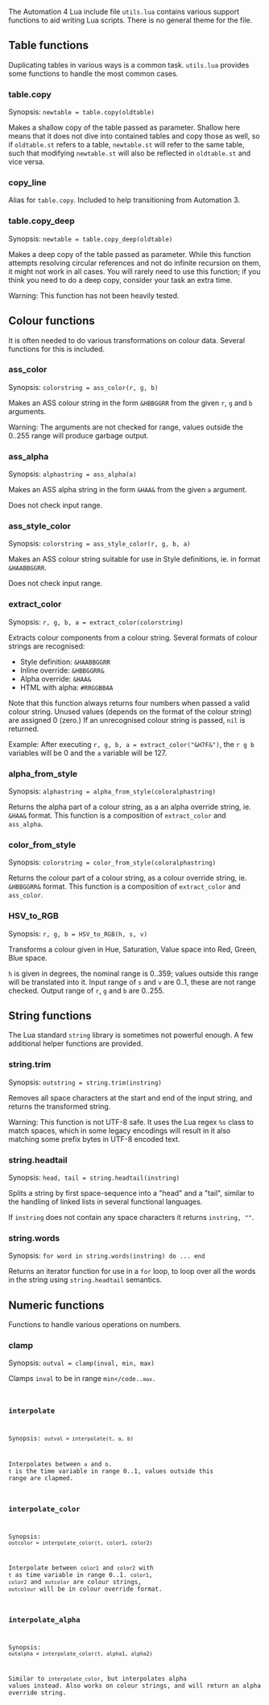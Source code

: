 The Automation 4 Lua include file <tt>utils.lua</tt> contains various support functions to aid writing Lua scripts. There is no general theme for the file.

== Table functions ==
Duplicating tables in various ways is a common task. <tt>utils.lua</tt> provides some functions to handle the most common cases.

=== table.copy ===
Synopsis: <code>newtable = table.copy(oldtable)</code>

Makes a shallow copy of the table passed as parameter. Shallow here means that it does not dive into contained tables and copy those as well, so if <code>oldtable.st</code> refers to a table, <code>newtable.st</code> will refer to the same table, such that modifying <code>newtable.st</code> will also be reflected in <code>oldtable.st</code> and vice versa.

=== copy_line ===
Alias for <code>table.copy</code>. Included to help transitioning from Automation 3.

=== table.copy_deep ===
Synopsis: <code>newtable = table.copy_deep(oldtable)</code>

Makes a deep copy of the table passed as parameter. While this function attempts resolving circular references and not do infinite recursion on them, it might not work in all cases. You will rarely need to use this function; if you think you need to do a deep copy, consider your task an extra time.

Warning: This function has not been heavily tested.

== Colour functions ==
It is often needed to do various transformations on colour data. Several functions for this is included.

=== ass_color ===
Synopsis: <code>colorstring = ass_color(r, g, b)</code>

Makes an ASS colour string in the form <tt>&HBBGGRR</tt> from the given <code>r</code>, <code>g</code> and <code>b</code> arguments.

Warning: The arguments are not checked for range, values outside the 0..255 range will produce garbage output.

=== ass_alpha ===
Synopsis: <code>alphastring = ass_alpha(a)</code>

Makes an ASS alpha string in the form <tt>&HAA&</tt> from the given <code>a</code> argument.

Does not check input range.

=== ass_style_color ===
Synopsis: <code>colorstring = ass_style_color(r, g, b, a)</code>

Makes an ASS colour string suitable for use in Style definitions, ie. in format <tt>&HAABBGGRR</tt>.

Does not check input range.

=== extract_color ===
Synopsis: <code>r, g, b, a = extract_color(colorstring)</code>

Extracts colour components from a colour string. Several formats of colour strings are recognised:
* Style definition: <tt>&HAABBGGRR</tt>
* Inline override: <tt>&HBBGGRR&</tt>
* Alpha override: <tt>&HAA&</tt>
* HTML with alpha: <tt>#RRGGBBAA</tt>

Note that this function always returns four numbers when passed a valid colour string. Unused values (depends on the format of the colour string) are assigned 0 (zero.) If an unrecognised colour string is passed, <code>nil</code> is returned.

Example: After executing <code>r, g, b, a = extract_color("&H7F&")</code>, the <code>r g b</code> variables will be 0 and the <code>a</code> variable will be 127.


=== alpha_from_style ===
Synopsis: <code>alphastring = alpha_from_style(coloralphastring)</code>

Returns the alpha part of a colour string, as a an alpha override string, ie. <tt>&HAA&</tt> format. This function is a composition of <code>extract_color</code> and <code>ass_alpha</code>.

=== color_from_style ===
Synopsis: <code>colorstring = color_from_style(coloralphastring)</code>

Returns the colour part of a colour string, as a colour override string, ie. <tt>&HBBGGRR&</tt> format. This function is a composition of <code>extract_color</code> and <code>ass_color</code>.

=== HSV_to_RGB ===
Synopsis: <code>r, g, b = HSV_to_RGB(h, s, v)</code>

Transforms a colour given in Hue, Saturation, Value space into Red, Green, Blue space.

<code>h</code> is given in degrees, the nominal range is 0..359; values outside this range will be translated into it. Input range of <code>s</code> and <code>v</code> are 0..1, these are not range checked. Output range of <code>r</code>, <code>g</code> and <code>b</code> are 0..255.

== String functions ==
The Lua standard <code>string</code> library is sometimes not powerful enough. A few additional helper functions are provided.

=== string.trim ===
Synopsis: <code>outstring = string.trim(instring)</code>

Removes all space characters at the start and end of the input string, and returns the transformed string.

Warning: This function is not UTF-8 safe. It uses the Lua regex <code>%s</code> class to match spaces, which in some legacy encodings will result in it also matching some prefix bytes in UTF-8 encoded text.

=== string.headtail ===
Synopsis: <code>head, tail = string.headtail(instring)</code>

Splits a string by first space-sequence into a "head" and a "tail", similar to the handling of linked lists in several functional languages.

If <code>instring</code> does not contain any space characters it returns <code>instring, ""</code>.

=== string.words ===
Synopsis: <code>for word in string.words(instring) do ... end</code>

Returns an iterator function for use in a <code>for</code> loop, to loop over all the words in the string using <code>string.headtail</code> semantics.

== Numeric functions ==
Functions to handle various operations on numbers.

=== clamp ===
Synopsis: <code>outval = clamp(inval, min, max)</code>

Clamps <code>inval</code> to be in range <code>min</code..<code>max</code>.

=== interpolate ===
Synopsis: <code>outval = interpolate(t, a, b)</code>

Interpolates between <code>a</code> and <code>b</code>. <code>t</code> is the time variable in range 0..1, values outside this range are clapmed.

=== interpolate_color ===
Synopsis: <code>outcolor = interpolate_color(t, color1, color2)</code>

Interpolate between <code>color1</code> and <code>color2</code> with <code>t</code> as time variable in range 0..1. <code>color1</code>, <code>color2</code> and <code>outcolor</code> are colour strings, <code>outcolour</code> will be in colour override format.

=== interpolate_alpha ===
Synopsis: <code>outalpha = interpolate_color(t, alpha1, alpha2)</code>

Similar to <code>interpolate_color</code>, but interpolates alpha values instead. Also works on colour strings, and will return an alpha override string.